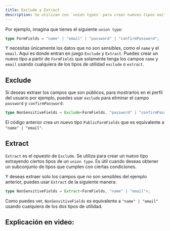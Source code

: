 ```yaml
---
title: Exclude y Extract
description: Se utilizan con `union types` para crear nuevos tipos excluyendo o extrayendo ciertos tipos.
---
```


Por ejemplo, imagina que tienes el siguiente `union type`:

```ts
type FormFields = "name" | "email" | "password" | "confirmPassword";
```

Y necesitas únicamente los datos que no son sensibles, como el `name` y el `email`. Aquí es donde entran en juego `Exclude` y `Extract`. Puedes crear un nuevo tipo a partir de `FormFields` que solamente tenga los campos `name` y `email` usando cualquiera de los tipos de utilidad `exclude` o `extract`.

## Exclude

Si deseas extraer los campos que son públicos, para mostrarlos en el perfil del usuario por ejemplo, puedes usar `exclude` para eliminar el campo `password` y `confirmPassword`:

```ts
type NonSensitiveFields = Exclude<FormFields, "password" | "confirmPassword">;
```

El código anterior crea un nuevo tipo `PublicFormFields` que es equivalente a `"name" | "email"`.

## Extract
`Extract` es el opuesto de `Exclude`. Se utiliza para crear un nuevo tipo extrayendo ciertos tipos de un `union type`. Es útil cuando deseas obtener un subconjunto de tipos que cumplen con ciertas condiciones.

Y deseas extraer solo los campos que no son sensibles del ejemplo anterior, puedes usar `Extract` de la siguiente manera:

```ts
type NonSensitiveFields = Extract<FormFields, "name" | "email">;
```

Como puedes ver, `NonSensitiveFields` es equivalente a `"name" | "email"` usando cualquiera de los dos tipos de utilidad.

## Explicación en video:

